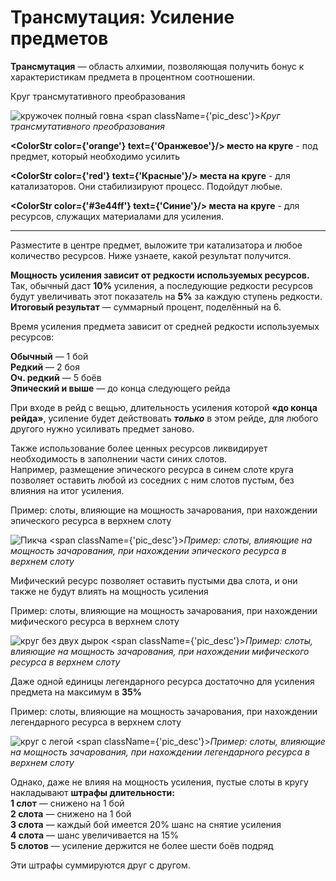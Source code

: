 
# Трансмутация: Усиление предметов

**Трансмутация** — область алхимии, позволяющая получить бонус к характеристикам предмета в процентном соотношении.

Круг трансмутативного преобразования

![кружочек полный говна](/images/circle_full.webp)
<span className={'pic_desc'}>_Круг трансмутативного преобразования_</span>

**<ColorStr color={'orange'} text={'Оранжевое'}/> место на круге** - под предмет, который необходимо усилить

**<ColorStr color={'red'} text={'Красные'}/> места на круге** - для катализаторов. Они стабилизируют процесс. Подойдут любые.

**<ColorStr color={'#3e44ff'} text={'Синие'}/> места на круге** - для ресурсов, служащих материалами для усиления.

---
Разместите в центре предмет, выложите три катализатора и любое количество ресурсов. Ниже узнаете, какой результат получится.

**Мощность усиления зависит от редкости используемых ресурсов.**  
Так, обычный даст **10%** усиления, а последующие редкости ресурсов будут увеличивать этот показатель на **5%** за
каждую ступень редкости.  
**Итоговый результат** — суммарный процент, поделённый на 6.

Время усиления предмета зависит от средней редкости используемых ресурсов:

**Обычный** — 1 бой  
**Редкий** — 2 боя  
**Оч. редкий** — 5 боёв  
**Эпический и выше** — до конца следующего рейда

При входе в рейд с вещью, длительность усиления которой **«до конца рейда»**, усиление будет действовать **_только_**
в этом рейде, для любого другого нужно усиливать предмет заново.

Также использование более ценных ресурсов ликвидирует необходимость в заполнении части синих слотов.  
Например, размещение эпического ресурса в синем слоте круга позволяет оставить любой из соседних с ним слотов пустым, без влияния на итог усиления.

Пример: слоты, влияющие на мощность зачарования, при нахождении эпического ресурса в верхнем слоту

![Пикча](/images/circle1.webp)
<span className={'pic_desc'}>_Пример: слоты, влияющие на мощность зачарования, при нахождении эпического ресурса в верхнем слоту_</span>

Мифический ресурс позволяет оставить пустыми два слота, и они также не будут влиять на мощность усиления

Пример: слоты, влияющие на мощность зачарования, при нахождении мифического ресурса в верхнем слоту

![круг без двух дырок](/images/circle2.webp)
<span className={'pic_desc'}>_Пример: слоты, влияющие на мощность зачарования, при нахождении мифического ресурса в верхнем слоту_</span>

Даже одной единицы легендарного ресурса достаточно для усиления предмета на максимум в **35%**

Пример: слоты, влияющие на мощность зачарования, при нахождении легендарного ресурса в верхнем слоту

![круг с легой](/images/circle3.webp)
<span className={'pic_desc'}>_Пример: слоты, влияющие на мощность зачарования, при нахождении легендарного ресурса в верхнем слоту_</span>

Однако, даже не влияя на мощность усиления, пустые слоты в кругу накладывают **штрафы длительности:**  
**1 слот** — снижено на 1 бой  
**2 слота** — снижено на 1 бой  
**3 слота** — каждый бой имеется 20% шанс на снятие усиления  
**4 слота** — шанс увеличивается на 15%  
**5 слотов** — усиление держится не более шести боёв подряд  

Эти штрафы суммируются друг с другом.
